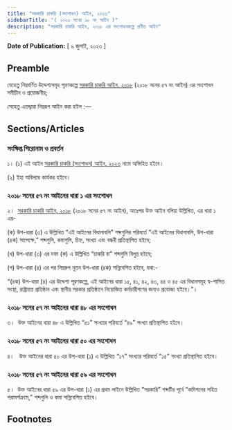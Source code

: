 ```yaml
---
title: "সরকারি চাকরি (সংশোধন) আইন, ২০২৩"
sidebarTitle: "( ২০২৩ সনের ১৮ নং আইন )"
description: "সরকারি চাকরি আইন, ২০১৮ এর সংশোধনকল্পে প্রণীত আইন"
---
```


**Date of Publication:** [ ৯ জুলাই, ২০২৩ ]

## Preamble

যেহেতু নিম্নবর্ণিত উদ্দেশ্যসমূহ পূরণকল্পে [সরকারি চাকরি আইন, ২০১৮](/act-1271.html "সরকারি চাকরি আইন, ২০১৮") (২০১৮ সনের ৫৭ নং আইন) এর সংশোধন সমীচীন ও প্রয়োজনীয়;

সেহেতু এতদ্দ্বারা নিম্নরূপ আইন করা হইল :—

## Sections/Articles

### সংক্ষিপ্ত শিরোনাম ও প্রবর্তন

১। (১) এই আইন [সরকারি চাকরি (সংশোধন) আইন, ২০২৩](/act-1435.html "সরকারি চাকরি (সংশোধন) আইন, ২০২৩") নামে অভিহিত হইবে।

(২) ইহা অবিলম্বে কার্যকর হইবে।

### ২০১৮ সনের ৫৭ নং আইনের ধারা ১ এর সংশোধন

২।  [সরকারি চাকরি আইন, ২০১৮](/act-1271.html "সরকারি চাকরি আইন, ২০১৮") (২০১৮ সনের ৫৭ নং আইন), অতঃপর উক্ত আইন বলিয়া উল্লিখিত, এর ধারা ১ এর-

(ক) উপ-ধারা (৩) এ উল্লিখিত “এই আইনের বিধানাবলি” শব্দগুলির পরিবর্তে “এই আইনের বিধানাবলি, উপ-ধারা (৪ক) সাপেক্ষে,” শব্দগুলি, কমাগুলি, চিহ্ন, সংখ্যা এবং বন্ধনী প্রতিস্থাপিত হইবে;

(খ) উপ-ধারা (৩) এর দফা (ক) এ উল্লিখিত “চাকরি বা” শব্দগুলি বিলুপ্ত হইবে;

(গ) উপ-ধারা (৪) এর পর নিম্নরুপ নূতন উপ-ধারা (৪ক) সন্নিবেশিত হইবে, যথা:-

“(৪ক) উপ-ধারা (৪) এর উদ্দেশ্য পূরণকল্পে, এই আইনের ধারা ১৫, ৪১, ৪২, ৪৩, ৪৪ ও ৪৫ এর বিধানসমূহ স্ব-শাসিত সংস্থা, রাষ্ট্রায়ত্ত প্রতিষ্ঠান এবং স্থানীয় সরকার প্রতিষ্ঠানে নিয়োজিত কর্মচারীগণের জন্যও প্রযোজ্য হইবে।”।

### ২০১৮ সনের ৫৭ নং আইনের ধারা ৪৮ এর সংশোধন

৩।  উক্ত আইনের ধারা ৪৮ এ উল্লিখিত “৫১” সংখ্যার পরিবর্তে “৪৯” সংখ্যা প্রতিস্থাপিত হইবে।

### ২০১৮ সনের ৫৭ নং আইনের ধারা ৫০ এর সংশোধন

৪।   উক্ত আইনের ধারা ৫০ এর উপ-ধারা (১) এ উল্লিখিত “১৭” সংখ্যার পরিবর্তে “১৫” সংখ্যা প্রতিস্থাপিত হইবে।

### ২০১৮ সনের ৫৭ নং আইনের ধারা ৫৯ এর সংশোধন

৫।  উক্ত আইনের ধারা ৫৯ এর উপ-ধারা (১) এর প্রথম লাইনে উল্লিখিত “সরকারি” শব্দটির পূর্বে “কমিশনের সহিত পরামর্শক্রমে,” শব্দগুলি ও কমা সন্নিবেশিত হইবে।

## Footnotes
